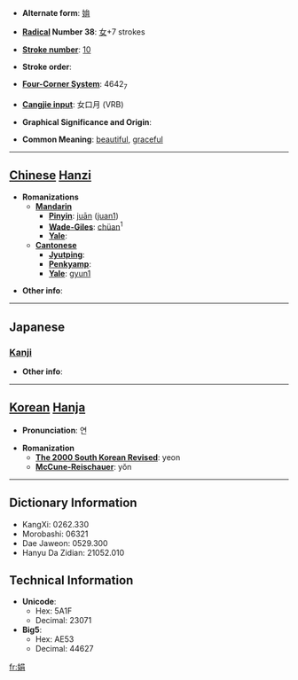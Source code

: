 * '''Alternate form''': [[姢]]

* '''[[Wiktionary:Chinese radical index| Radical]] Number 38''': [[Wiktionary:Chinese radical index 女|女]]+7 strokes

* '''[[Wiktionary:Chinese total strokes index|Stroke number]]''': [[Wiktionary:Chinese total strokes index 10|10]]

* '''Stroke order''': 

* '''[[Wiktionary:Chinese four corner index|Four-Corner System]]''': 4642<sub>7</sub>

* '''[[Wiktionary:Chinese Cangjie index|Cangjie input]]''': 女口月 (VRB)

* '''Graphical Significance and Origin''': 

* '''Common Meaning''': [[beautiful]], [[graceful]]

----

== [[Chinese]] [[Hanzi]] ==

* '''Romanizations'''
** '''[[Mandarin]]'''
*** '''[[Pinyin]]''': [[juān]] ([[juan1]])
*** '''[[Wade-Giles]]''': [[chüan]]<sup>1</sup>
*** '''[[Yale]]''': 
** '''[[Cantonese]]'''
*** '''[[Jyutping]]''':
*** '''[[Penkyamp]]''': 
*** '''[[Yale]]''': [[gyun1]]

* '''Other info''': 

----

==Japanese==
===[[Kanji]]===
{{kanji|on readings=[[けん]] (ken), [[えん]] (en)
|kun readings=[[あでやか]] (adeyaka), [[しなやか]] (shinayaka), [[こびる]] (kobiru)
}}

* '''Other info''':  

----

== [[Korean]] [[Hanja]] ==

* '''Pronunciation''': 연

* '''Romanization'''
** '''[[The 2000 South Korean Revised Romanization|The 2000 South Korean Revised]]''': yeon
** '''[[McCune-Reischauer]]''': yŏn

----

== Dictionary Information ==

* KangXi: 0262.330
* Morobashi: 06321
* Dae Jaweon: 0529.300
* Hanyu Da Zidian: 21052.010

== Technical Information ==

* '''Unicode''':
** Hex: 5A1F
** Decimal: 23071
* '''Big5''':
** Hex: AE53
** Decimal: 44627

[[fr:娟]]
